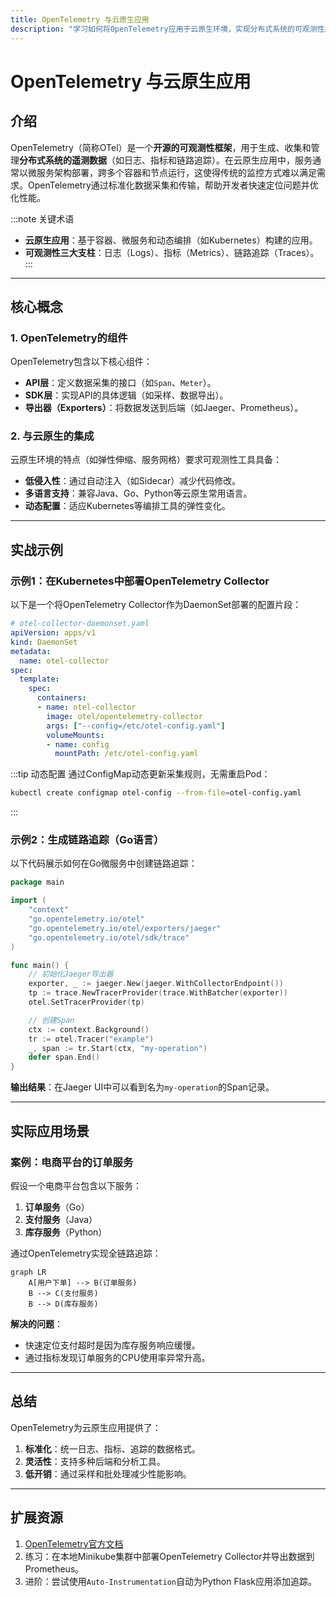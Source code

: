 ```yaml
---
title: OpenTelemetry 与云原生应用
description: "学习如何将OpenTelemetry应用于云原生环境，实现分布式系统的可观测性。包含基础概念、代码示例和实战案例。"
---
```


# OpenTelemetry 与云原生应用

## 介绍

OpenTelemetry（简称OTel）是一个**开源的可观测性框架**，用于生成、收集和管理**分布式系统的遥测数据**（如日志、指标和链路追踪）。在云原生应用中，服务通常以微服务架构部署，跨多个容器和节点运行，这使得传统的监控方式难以满足需求。OpenTelemetry通过标准化数据采集和传输，帮助开发者快速定位问题并优化性能。

:::note 关键术语
- **云原生应用**：基于容器、微服务和动态编排（如Kubernetes）构建的应用。
- **可观测性三大支柱**：日志（Logs）、指标（Metrics）、链路追踪（Traces）。
:::

---

## 核心概念

### 1. OpenTelemetry的组件
OpenTelemetry包含以下核心组件：
- **API层**：定义数据采集的接口（如`Span`、`Meter`）。
- **SDK层**：实现API的具体逻辑（如采样、数据导出）。
- **导出器（Exporters）**：将数据发送到后端（如Jaeger、Prometheus）。

### 2. 与云原生的集成
云原生环境的特点（如弹性伸缩、服务网格）要求可观测性工具具备：
- **低侵入性**：通过自动注入（如Sidecar）减少代码修改。
- **多语言支持**：兼容Java、Go、Python等云原生常用语言。
- **动态配置**：适应Kubernetes等编排工具的弹性变化。

---

## 实战示例

### 示例1：在Kubernetes中部署OpenTelemetry Collector
以下是一个将OpenTelemetry Collector作为DaemonSet部署的配置片段：

```yaml
# otel-collector-daemonset.yaml
apiVersion: apps/v1
kind: DaemonSet
metadata:
  name: otel-collector
spec:
  template:
    spec:
      containers:
      - name: otel-collector
        image: otel/opentelemetry-collector
        args: ["--config=/etc/otel-config.yaml"]
        volumeMounts:
        - name: config
          mountPath: /etc/otel-config.yaml
```

:::tip 动态配置
通过ConfigMap动态更新采集规则，无需重启Pod：
```bash
kubectl create configmap otel-config --from-file=otel-config.yaml
```
:::

### 示例2：生成链路追踪（Go语言）
以下代码展示如何在Go微服务中创建链路追踪：

```go
package main

import (
	"context"
	"go.opentelemetry.io/otel"
	"go.opentelemetry.io/otel/exporters/jaeger"
	"go.opentelemetry.io/otel/sdk/trace"
)

func main() {
	// 初始化Jaeger导出器
	exporter, _ := jaeger.New(jaeger.WithCollectorEndpoint())
	tp := trace.NewTracerProvider(trace.WithBatcher(exporter))
	otel.SetTracerProvider(tp)

	// 创建Span
	ctx := context.Background()
	tr := otel.Tracer("example")
	_, span := tr.Start(ctx, "my-operation")
	defer span.End()
}
```

**输出结果**：在Jaeger UI中可以看到名为`my-operation`的Span记录。

---

## 实际应用场景

### 案例：电商平台的订单服务
假设一个电商平台包含以下服务：
1. **订单服务**（Go）
2. **支付服务**（Java）
3. **库存服务**（Python）

通过OpenTelemetry实现全链路追踪：
```mermaid
graph LR
    A[用户下单] --> B(订单服务)
    B --> C(支付服务)
    B --> D(库存服务)
```

**解决的问题**：
- 快速定位支付超时是因为库存服务响应缓慢。
- 通过指标发现订单服务的CPU使用率异常升高。

---

## 总结

OpenTelemetry为云原生应用提供了：
1. **标准化**：统一日志、指标、追踪的数据格式。
2. **灵活性**：支持多种后端和分析工具。
3. **低开销**：通过采样和批处理减少性能影响。

---

## 扩展资源
1. [OpenTelemetry官方文档](https://opentelemetry.io/docs/)
2. 练习：在本地Minikube集群中部署OpenTelemetry Collector并导出数据到Prometheus。
3. 进阶：尝试使用`Auto-Instrumentation`自动为Python Flask应用添加追踪。